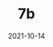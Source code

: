 ---
title: 7b
category: Exchanges & wallet
status: publish
date: 2021-10-14
slug: Description
logo: /img/7b.jpg
featured_img: https://wp.gcap1.iotex.io/wp-content/uploads/2021/10/7b.jpg
website: https://sevenb.io/
twitter:
telegram:
---
